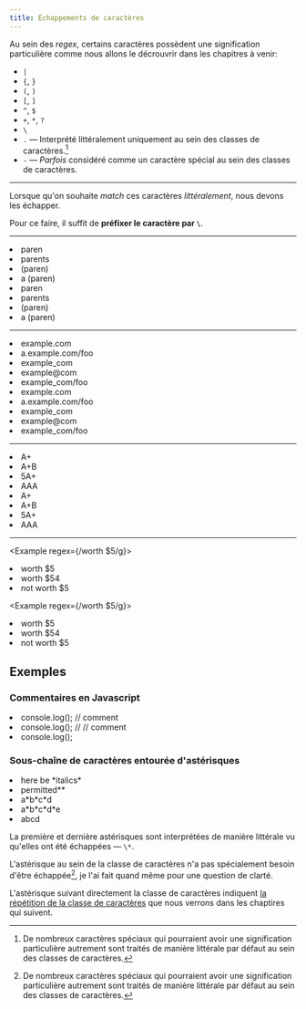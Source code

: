 ```yaml
---
title: Échappements de caractères
---
```


Au sein des _regex_, certains caractères possèdent une signification particulière comme nous allons le décrouvrir dans les chapitres à venir:
-   `|`
-   `{`, `}`
-   `(`, `)`
-   `[`, `]`
-   `^`, `$`
-   `+`, `*`, `?`
-   `\`
-   `.` — Interprété littéralement uniquement au sein des classes de caractères.[^1]
-   `-` — _Parfois_ considéré comme un caractère spécial au sein des classes de caractères.

[^1]: De nombreux caractères spéciaux qui pourraient avoir une signification particulière autrement sont traités de manière littérale par défaut au sein des classes de caractères.

---

Lorsque qu'on souhaite _match_ ces caractères _littéralement_, nous devons les échapper.

Pour ce faire, il suffit de **préfixer le caractère par `\`**.

---

<Example regex={/\(paren\)/g}>
    <li>paren</li>
    <li>parents</li>
    <li>(paren)</li>
    <li>a (paren)</li>
</Example>

<Example regex={/(paren)/g}>
    <li>paren</li>
    <li>parents</li>
    <li>(paren)</li>
    <li>a (paren)</li>
</Example>

---

<Example regex={/example\.com/g}>
    <li>example.com</li>
    <li>a.example.com/foo</li>
    <li>example_com</li>
    <li>example@com</li>
    <li>example_com/foo</li>
</Example>

<Example regex={/example.com/g}>
    <li>example.com</li>
    <li>a.example.com/foo</li>
    <li>example_com</li>
    <li>example@com</li>
    <li>example_com/foo</li>
</Example>

---

<Example regex={/A\+/g}>
    <li>A+</li>
    <li>A+B</li>
    <li>5A+</li>
    <li>AAA</li>
</Example>

<Example regex={/A+/g}>
    <li>A+</li>
    <li>A+B</li>
    <li>5A+</li>
    <li>AAA</li>
</Example>

---

<Example regex={/worth \$5/g}>
    <li>worth $5</li>
    <li>worth $54</li>
    <li>not worth $5</li>
</Example>

<Example regex={/worth $5/g}>
    <li>worth $5</li>
    <li>worth $54</li>
    <li>not worth $5</li>
</Example>

## Exemples

### Commentaires en Javascript

<Example regex={/\/\/.*/g}>
    <li>console.log(); // comment</li>
    <li>console.log(); // // comment</li>
    <li>console.log();</li>
</Example>

### Sous-chaîne de caractères entourée d'astérisques

<Example regex={/\*[^\*]*\*/g}>
    <li>here be *italics*</li>
    <li>permitted**</li>
    <li>a*b*c*d</li>
    <li>a*b*c*d*e</li>
    <li>a️bcd</li>
</Example>

La première et dernière astérisques sont interprétées de manière littérale vu qu'elles ont été échappées — `\*`. 

L'astérisque au sein de la classe de caractères n'a pas spécialement besoin d'être échappée[^1], je l'ai fait quand même pour une question de clarté.

L'astérisque suivant directement la classe de caractères indiquent [la répétition de la classe de caractères](repetition#zero-or-more) que nous verrons dans les chaptires qui suivent.
